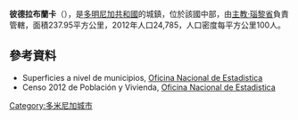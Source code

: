 {{Coord|18|49|48|N|70|18|0|W|display=title}}

'''彼德拉布蘭卡'''（{{lang-es|Piedra Blanca}}），是[[多明尼加共和國|多明尼加共和國]]的城鎮，位於該國中部，由[[主教·瑙黎省|主教·瑙黎省]]負責管轄，面積237.95平方公里，2012年人口24,785，人口密度每平方公里100人。

==參考資料==
*Superficies a nivel de municipios, [https://web.archive.org/web/20090417021712/http://one.gob.do/index.php?option=com_content&task=view&id=63&Itemid=283 Oficina Nacional de Estadistica]
*Censo 2012 de Población y Vivienda, [http://one.gob.do/ Oficina Nacional de Estadistica]

{{DominicanRepublic-geo-stub}}
[[Category:多米尼加城市|Category:多米尼加城市]]